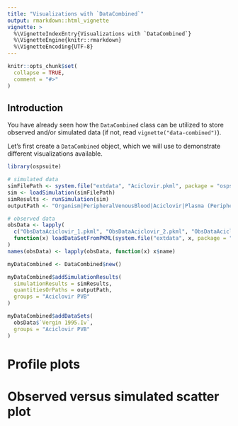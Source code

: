 ```yaml
---
title: "Visualizations with `DataCombined`"
output: rmarkdown::html_vignette
vignette: >
  %\VignetteIndexEntry{Visualizations with `DataCombined`}
  %\VignetteEngine{knitr::rmarkdown}
  %\VignetteEncoding{UTF-8}
---
```


```r
knitr::opts_chunk$set(
  collapse = TRUE,
  comment = "#>"
)
```

## Introduction

You have already seen how the `DataCombined` class can be utilized to store observed and/or simulated data (if not, read `vignette("data-combined")`).

Let's first create a `DataCombined` object, which we will use to demonstrate different visualizations available.

```r
library(ospsuite)

# simulated data
simFilePath <- system.file("extdata", "Aciclovir.pkml", package = "ospsuite")
sim <- loadSimulation(simFilePath)
simResults <- runSimulation(sim)
outputPath <- "Organism|PeripheralVenousBlood|Aciclovir|Plasma (Peripheral Venous Blood)"

# observed data
obsData <- lapply(
  c("ObsDataAciclovir_1.pkml", "ObsDataAciclovir_2.pkml", "ObsDataAciclovir_3.pkml"),
  function(x) loadDataSetFromPKML(system.file("extdata", x, package = "ospsuite"))
)
names(obsData) <- lapply(obsData, function(x) x$name)

myDataCombined <- DataCombined$new()

myDataCombined$addSimulationResults(
  simulationResults = simResults,
  quantitiesOrPaths = outputPath,
  groups = "Aciclovir PVB"
)

myDataCombined$addDataSets(
  obsData$`Vergin 1995.Iv`, 
  groups = "Aciclovir PVB"
)
```

# Profile plots

# Observed versus simulated scatter plot 
